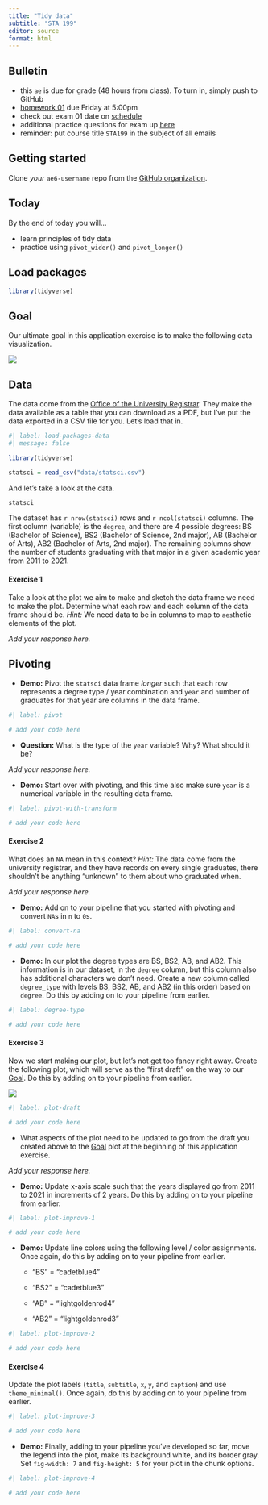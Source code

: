 ```yaml
---
title: "Tidy data"
subtitle: "STA 199"
editor: source
format: html
---
```


## Bulletin

- this `ae` is due for grade (48 hours from class). To turn in, simply push to GitHub
- [homework 01](/hw/hw-1.html) due Friday at 5:00pm
- check out exam 01 date on [schedule](https://sta199-sp23-1.github.io/)
- additional practice questions for exam up [here](/practice/practice1.html)
- reminder: put course title `STA199` in the subject of all emails

## Getting started

Clone *your* `ae6-username` repo from the [GitHub organization](https://github.com/sta199-sp23-1/).

## Today

By the end of today you will...

- learn principles of tidy data
- practice using `pivot_wider()` and `pivot_longer()`

## Load packages

```r
library(tidyverse)
```


## Goal

Our ultimate goal in this application exercise is to make the following data visualization.

![](images/statsci-plot.png){fig-alt="Line plot of numbers of Statistical Science majors over the years (2011 - 2021). Degree types represented are BS, BS2, AB, AB2. There is an increasing trend in BS degrees and somewhat steady trend in AB degrees." fig-align="center"}


## Data

The data come from the [Office of the University Registrar](https://registrar.duke.edu/registration/enrollment-statistics). They make the data available as a table that you can download as a PDF, but I've put the data exported in a CSV file for you. Let's load that in.

```r
#| label: load-packages-data
#| message: false

library(tidyverse)

statsci = read_csv("data/statsci.csv")
```

And let's take a look at the data.

```r
statsci
```

The dataset has `r nrow(statsci)` rows and `r ncol(statsci)` columns. The first column (variable) is the `degree`, and there are 4 possible degrees: BS (Bachelor of Science), BS2 (Bachelor of Science, 2nd major), AB (Bachelor of Arts), AB2 (Bachelor of Arts, 2nd major). The remaining columns show the number of students graduating with that major in a given academic year from 2011 to 2021.


####  Exercise 1 

Take a look at the plot we aim to make and sketch the data frame we need to make the plot. Determine what each row and each column of the data frame should be. *Hint:* We need data to be in columns to map to `aes`thetic elements of the plot.

*Add your response here.*

## Pivoting

-   **Demo:** Pivot the `statsci` data frame *longer* such that each row represents a degree type / year combination and `year` and `n`umber of graduates for that year are columns in the data frame.

```r
#| label: pivot

# add your code here
```

-   **Question:** What is the type of the `year` variable? Why? What should it be?

*Add your response here.*

-   **Demo:** Start over with pivoting, and this time also make sure `year` is a numerical variable in the resulting data frame.

```r
#| label: pivot-with-transform

# add your code here
```


#### Exercise 2

What does an `NA` mean in this context? *Hint:* The data come from the university registrar, and they have records on every single graduates, there shouldn't be anything "unknown" to them about who graduated when.

*Add your response here.*

-   **Demo:** Add on to your pipeline that you started with pivoting and convert `NA`s in `n` to `0`s.

```r
#| label: convert-na

# add your code here
```

-   **Demo:** In our plot the degree types are BS, BS2, AB, and AB2. This information is in our dataset, in the `degree` column, but this column also has additional characters we don't need. Create a new column called `degree_type` with levels BS, BS2, AB, and AB2 (in this order) based on `degree`. Do this by adding on to your pipeline from earlier.

```r
#| label: degree-type

# add your code here
```

#### Exercise 3

Now we start making our plot, but let's not get too fancy right away. Create the following plot, which will serve as the "first draft" on the way to our [Goal]. Do this by adding on to your pipeline from earlier.

![](images/statsci-plot-draft.png){fig-alt="Line plot of numbers of Statistical Science majors over the years (2011 - 2021). Degree types represented are BS, BS2, AB, AB2. There is an increasing trend in BS degrees and somewhat steady trend in AB degrees." fig-align="center"}

```r
#| label: plot-draft

# add your code here
```

- What aspects of the plot need to be updated to go from the draft you created above to the [Goal] plot at the beginning of this application exercise.

*Add your response here.*

-   **Demo:** Update x-axis scale such that the years displayed go from 2011 to 2021 in increments of 2 years. Do this by adding on to your pipeline from earlier.

```r
#| label: plot-improve-1

# add your code here
```

-   **Demo:** Update line colors using the following level / color assignments. Once again, do this by adding on to your pipeline from earlier.
    -   "BS" = "cadetblue4"

    -   "BS2" = "cadetblue3"

    -   "AB" = "lightgoldenrod4"

    -   "AB2" = "lightgoldenrod3"

```r
#| label: plot-improve-2

# add your code here
```


#### Exercise 4

Update the plot labels (`title`, `subtitle`, `x`, `y`, and `caption`) and use `theme_minimal()`. Once again, do this by adding on to your pipeline from earlier.

```r
#| label: plot-improve-3

# add your code here
```

-   **Demo:** Finally, adding to your pipeline you've developed so far, move the legend into the plot, make its background white, and its border gray. Set `fig-width: 7` and `fig-height: 5` for your plot in the chunk options.

```r
#| label: plot-improve-4

# add your code here
```
